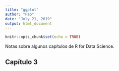 ```yaml
---
title: "ggplot"
author: "Pao"
date: "July 21, 2019"
output: html_document
---
```


```r
knitr::opts_chunk$set(echo = TRUE)
```

Notas sobre algunos capítulos de R for Data Science.

## Capítulo 3
